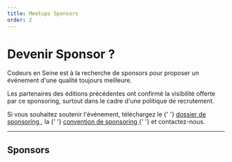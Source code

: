 ```yaml
---
title: Meetups Sponsors
order: 2
---
```



<OGImage path="/images/meetups/social.jpg" />

# Devenir Sponsor ?

Codeurs en Seine est à la recherche de sponsors pour proposer un
événement d'une qualité toujours meilleure.

Les partenaires des éditions précédentes ont confirmé la visibilité
offerte par ce sponsoring, surtout dans le cadre d'une politique de
recrutement.

<p>
  Si vous souhaitez soutenir l'événement, téléchargez le
  {' '}
  <A
    href="https://drive.google.com/drive/u/0/folders/1KdjlxxcgOCvHvN3i8mjKuujGv47_-zQs"
    target="_blank"
  >
    dossier de sponsoring
  </A>
  , la
  {' '}
  <A
    href="https://docs.google.com/document/d/1Acijj9CtbmPbzrTGN3Omqcg6uOHPYFSI8GwntFYk7yg/edit?usp=sharing"
    target="_blank"
  >
    convention de sponsoring
  </A>
  {' '}
  et contactez-nous.
</p>

---

## Sponsors

<MeetupSponsors />
